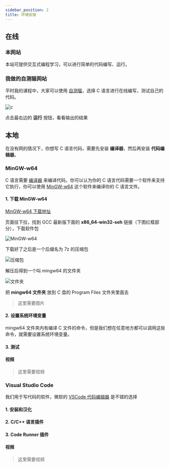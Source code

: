 ```yaml
---
sidebar_position: 2
title: 环境安装
---
```


## 在线

### 本网站

本站可提供交互式编程学习，可以进行简单的代码编写、运行。

### 我做的自测猫网站

平时我的课程中，大家可以使用 [自测猫](https://code.hyyz.izhai.net)，选择 C 语言进行在线编写，测试自己的代码。

![c](./img/c.png)

点击最右边的 **运行** 按钮，看看输出的结果

## 本地

在没有网的情况下，你想写 C 语言代码，需要先安装 **编译器**，然后再安装 **代码编辑器**。

### MinGW-w64

C 语言需要 [编译器](https://baike.baidu.com/item/%E7%BC%96%E8%AF%91%E5%99%A8) 来编译代码，你可以认为你的 C 语言代码需要一个软件来支持它执行，你可以使用 [MinGW-w64](https://www.mingw-w64.org/) 这个软件来编译你的 C 语言文件。

#### 1. 下载 MinGW-w64

[MinGW-w64 下载地址](https://sourceforge.net/projects/mingw-w64/files/mingw-w64/mingw-w64-release/)

页面往下拉，找到 GCC 最新版下面的 **x86_64-win32-seh** 链接（下图红框部分），下载软件包

![MinGW-w64](./img/mingw64-download.png)

下载好了之后是一个后缀名为 7z 的压缩包

![压缩包](./img/mingw64-7z.png)

解压后得到一个叫 mingw64 的文件夹

![文件夹](./img/mingw64.png)

把 **mingw64 文件夹** 放到 C 盘的 Program Files 文件夹里面去

> 这里需要图片

#### 2. 设置系统环境变量

mingw64 文件夹内有编译 C 文件的命令，但是我们想在任意地方都可以调用这些命令，就需要设置系统环境变量。

#### 3. 测试

#### 视频

> 这里需要视频

### Visual Studio Code

我们用于写代码的软件，微软的 [VSCode 代码编辑器](https://code.visualstudio.com) 是不错的选择

#### 1. 安装和汉化

#### 2. C/C++ 语言插件

#### 3. Code Runner 插件

#### 视频

> 这里需要视频